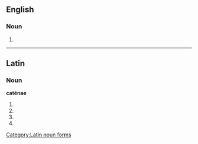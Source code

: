 ==English==

===Noun===
{{head|en|noun plural form}}

# {{plural of|catena|lang=en}}

----

==Latin==

===Noun===
'''catēnae''' {{g|f}}

# {{inflection of|catēna||gen|s|lang=la}}
# {{inflection of|catēna||dat|s|lang=la}}
# {{inflection of|catēna||nom|p|lang=la}}
# {{inflection of|catēna||voc|p|lang=la}}

[[Category:Latin noun forms]]